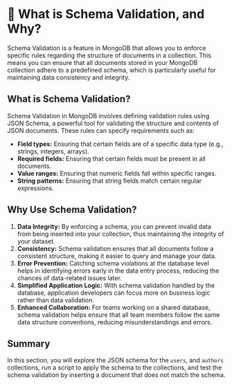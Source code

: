 # 📘 What is Schema Validation, and Why?

Schema Validation is a feature in MongoDB that allows you to enforce specific rules regarding the structure of documents in a collection. This means you can ensure that all documents stored in your MongoDB collection adhere to a predefined schema, which is particularly useful for maintaining data consistency and integrity.

## What is Schema Validation?

Schema Validation in MongoDB involves defining validation rules using JSON Schema, a powerful tool for validating the structure and contents of JSON documents. These rules can specify requirements such as:

- **Field types:** Ensuring that certain fields are of a specific data type (e.g., strings, integers, arrays).
- **Required fields:** Ensuring that certain fields must be present in all documents.
- **Value ranges:** Ensuring that numeric fields fall within specific ranges.
- **String patterns:** Ensuring that string fields match certain regular expressions.

## Why Use Schema Validation?

1. **Data Integrity:** By enforcing a schema, you can prevent invalid data from being inserted into your collection, thus maintaining the integrity of your dataset.
2. **Consistency:** Schema validation ensures that all documents follow a consistent structure, making it easier to query and manage your data.
3. **Error Prevention:** Catching schema violations at the database level helps in identifying errors early in the data entry process, reducing the chances of data-related issues later.
4. **Simplified Application Logic:** With schema validation handled by the database, application developers can focus more on business logic rather than data validation.
5. **Enhanced Collaboration:** For teams working on a shared database, schema validation helps ensure that all team members follow the same data structure conventions, reducing misunderstandings and errors.

## Summary

In this section, you will explore the JSON schema for the `users`, and `authors` collections, run a script to apply the schema to the collections, and test the schema validation by inserting a document that does not match the schema.